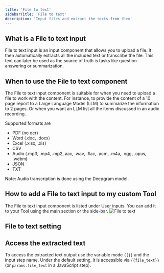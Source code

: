 ```yaml
---
title: 'File to text'
sidebarTitle: 'File to text'
description: 'Input files and extract the texts from them'
---
```


## What is a File to text input
File to text input is an input component that allows you to upload a file. It then 
automatically extracts all the included text or transcribe the file. This text can
later be used as the source of truth is tasks like question-answering or summarization.

## When to use the File to text component
The File to text input component is suitable for when you need to upload a file
to work with the content. For instance, to provide the content of a 10 page report to a 
Large Language Model (LLM) to summarize the information to 2 pages. 
Or when you want an LLM list all the items discussed in an audio recording.

Supported formats are 
* PDF (no ocr)
* Word (.doc, .docx)
* Excel (.xlsx, .xls)
* CSV
* Audio (.mp3, .mp4, .mp2, aac, .wav, .flac, .pcm, .m4a, .ogg, .opus, .webm)
* JSON
* TXT

Note: Audio transcription is done using the Deepgram model.

## How to add a File to text input to my custom Tool
The File to text input component is listed under User inputs. You can add it to your
Tool using the main section or the side-bar.
![File to text](/images/build-custom-tools/user-input/file-to-text-input-1.png)

## File to text setting
<Snippet file="components/inputs/general-input-setting.mdx" />


## Access the extracted text
To access the extracted text output use the variable mode `{{}}` and the input step name. Under the default setting, it is accessible
via `{{file_text}}` (or `params.file_text` in  a JavaScript step).